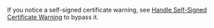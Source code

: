 If you notice a self-signed certificate warning, see [Handle Self-Signed Certificate Warning](/docs/internals/troubleshooting) to bypass it.
